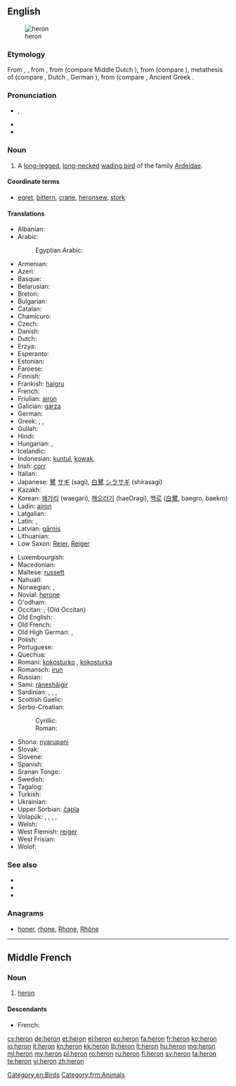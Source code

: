 {{also|héron}}
==English==
{{slim-wikipedia|dab=heron (disambiguation)|heron}}

[[Image:Urban Heron.JPG|thumb|heron ]]

===Etymology===
From {{etyl|enm}} {{term|heroun|lang=enm}}, {{term|heiron|lang=enm}}, from {{etyl|xno}} {{term|heiron|lang=xno}}, from {{etyl|odt|en}} {{term||heigero|lang=odt}} (compare Middle Dutch {{term|heiger|lang=dum}}), from {{proto|Germanic|haigrô|lang=en}} (compare {{etyl|sv|-}} {{term|häger|lang=sv}}), metathesis of {{proto|Germanic|title=|hraigrô|lang=en}} (compare {{etyl|ang|-}} {{term|hragra|hrāgra|lang=ang}}, Dutch {{term|reiger|lang=nl}}, German {{term|Reiher|lang=de}}), from {{proto|Indo-European|(s)kreik-||(s)kreig-|to screech, creak|lang=en}} (compare {{etyl|cy|-}} {{term|crëyr||heron|lang=cy}}, Ancient Greek {{term|κρίζω||to creak, screech|tr=krízō|lang=grc}}.

===Pronunciation===
* {{IPA|/ˈhɛrən/}}, {{X-SAMPA|/"hEr@n/}}
* {{audio|en-us-heron.ogg|Audio (US)}}
* {{rhymes|ɛrən}}

===Noun===
{{en-noun}}

# A [[long-legged]], [[long-necked]] [[wading bird]] of the family [[Ardeidae]].

====Coordinate terms====
* {{sense|a wading bird}} [[egret]], [[bittern]], [[crane]], [[heronsew]], [[stork]]

====Translations====
{{trans-top|bird}}
* Albanian: {{t-|sq|çapka}}
* Arabic: {{t-|ar|مالك الحزين|m|tr=mālik al-ḥazīn|sc=Arab}}
*: Egyptian Arabic: {{tø|arz|بلشون|m|tr=balshon|sc=Arab}}
* Armenian: {{t-|hy|ձկնկուլ|tr=jknkul}}
* Azeri: {{t-|az|vağ|xs=Azeri}}
* Basque: {{t-|eu|koartza}}
* Belarusian: {{t-|be|чапля|čapla|xs=Belarusian}}
* Breton: {{t+|br|kerc’heiz|f}}
* Bulgarian: {{t+|bg|чапла|f}}
* Catalan: {{t-|ca|agró}}
* Chamicuro: {{tø|ccc|askoli}}
* Czech: {{t-|cs|volavka|f}}
* Danish: {{t-|da|hejre|c}}
* Dutch: {{t+|nl|reiger|m}}
* Erzya: {{tø|myv|сёнксь}}
* Esperanto: {{t+|eo|ardeo|xs=Esperanto}}
* Estonian: {{t-|et|haigur}}
* Faroese: {{t-|fo|hegri|xs=Faroese}}
* Finnish: {{t+|fi|haikara}}
* Frankish: [[haigru]] {{m}}
* French: {{t+|fr|héron|m}}
* Friulian: [[airon]]
* Galician: [[garza]]
* German: {{t+|de|Reiher|m}}
* Greek: {{t+|el|ερωδιός|tr=erodiós|m}}, {{t-|el|αρδέα|tr=ardea|f}}, {{t+|el|τσικνιάς|tr=tsiknias|m}}
* Gullah: {{tø|gul|pojo}}
* Hindi: {{t-|hi|वगुला|tr=vagulā|xs=Hindi}}
* Hungarian: {{t+|hu|gém}}, {{t+|hu|kócsag}}
* Icelandic: {{t+|is|hegri|m}}
* Indonesian: [[kuntul]], [[kowak]], {{t+|id|cangak}}
* Irish: [[corr]]
* Italian: {{t+|it|airone|m}}
* Japanese: [[鷺]] [[サギ]] (sagi), [[白鷺]] [[シラサギ]] (shirasagi)
* Kazakh: {{t|kk|құтан|sc=Cyrl}}
* Korean: [[왜가리]] (waegari), [[해오라기]] (haeOragi), [[백로]] ([[白鷺]], baegro, baekro)
* Ladin: [[airon]]
* Latgalian: {{tø|ltg|ziurejs}}
* Latin: {{t+|la|ardea|f}}, {{t-|la|ardeola|f}}
* Latvian: [[gārnis]]
* Lithuanian: {{t+|lt|garnys|xs=Lithuanian}}
* Low Saxon: [[Reier]], [[Reiger]] {{m}}
{{trans-mid}}
* Luxembourgish: {{t+|lb|Räer|m}}
* Macedonian: {{t-|mk|сива чапја|tr=siva čapja}}
* Maltese: [[russett]]
* Nahuatl: {{t-|nah|aztatl}}
* Norwegian: {{t-|no|hegre}}, {{t-|no|heire|m}}
* Novial: [[herone]]
* O'odham: {{tø|ood|ṣu:dagĭ u’uwhig}}
* Occitan: {{t-|oc|bernat}}; {{recons|aigreta|lang=pro}} (Old Occitan)
* Old English: {{t-|ang|hragra|m|alt=hrāgra|xs=Old English}}
* Old French: {{tø|fro|hairon|m}} {{tø|fro|heiron|m}}
* Old High German: {{tø|goh|heigaro|m}}, {{tø|goh|reigaro|m}}
* Polish: {{t+|pl|czapla|f}}
* Portuguese: {{t+|pt|garça|f}}
* Quechua: {{t-|qu|wakchilla|xs=Quechua}}
* Romani: [[kokosturko]] {{m}}, [[kokosturka]] {{f}}
* Romansch: [[irun]]
* Russian: {{t+|ru|цапля|f|tr=cáplja}}
* Sami: [[ránesháigir]]
* Sardinian: {{t-|sc|perdigiorronadas}}, {{t-|sc|mengoni}}, {{t-|sc|menga}}, {{t-|sc|garza}}
* Scottish Gaelic: {{t-|gd|corra-ghritheach|f}}
* Serbo-Croatian:
*: Cyrillic: {{t-|sh|чапља|f|sc=Cyrl}}
*: Roman: {{t-|sh|čaplja|f|sc=Latn}}
* Shona: [[nyarupani]]
* Slovak: {{t-|sk|volavka}}
* Slovene: {{t+|sl|čaplja|f}}
* Spanish: {{t+|es|garza|f}}
* Sranan Tongo: {{tø|srn|sabaku}}
* Swedish: {{t+|sv|häger}}
* Tagalog: {{t-|tl|tagák|xs=Tagalog}}
* Turkish: {{t+|tr|balıkçıl}}
* Ukrainian: {{t-|uk|чапля|f|tr=čáplja|xs=Ukrainian}}
* Upper Sorbian: [[čapla]]
* Volapük: {{qualifier|male or female}} {{t+|vo|härod}}, {{qualifier|male}} {{t-|vo|hihärod}}, {{qualifier|female}} {{t-|vo|jihärod}}, {{qualifier|offspring, young}} {{t-|vo|härodül}}, {{qualifier|obsolete}} {{t-|vo|fitagil}}
* Welsh: {{t-|cy|crëyr}}
* West Flemish: [[reiger]]
* West Frisian: {{t-|fy|reager}}
* Wolof: {{t-|wo|warapuló|alt=warapuló mi}}
{{trans-bottom}}

===See also===
* {{pedia}}
* {{specieslite|Ardeidae}}
* {{commonslite}}

===Anagrams===
* [[honer#English|honer]], [[rhone#English|rhone]], [[Rhone#English|Rhone]], [[Rhône#English|Rhône]]

[[Category:en:Birds]]

----

==Middle French==

===Noun===
{{frm-noun|m}}

# [[heron#English|heron]]

====Descendants====
* French: {{l|fr|héron}}

[[Category:frm:Animals]]

[[cs:heron]]
[[de:heron]]
[[et:heron]]
[[el:heron]]
[[eo:heron]]
[[fa:heron]]
[[fr:heron]]
[[ko:heron]]
[[io:heron]]
[[it:heron]]
[[kn:heron]]
[[kk:heron]]
[[lb:heron]]
[[lt:heron]]
[[hu:heron]]
[[mg:heron]]
[[ml:heron]]
[[my:heron]]
[[pl:heron]]
[[ro:heron]]
[[ru:heron]]
[[fi:heron]]
[[sv:heron]]
[[ta:heron]]
[[te:heron]]
[[vi:heron]]
[[zh:heron]]